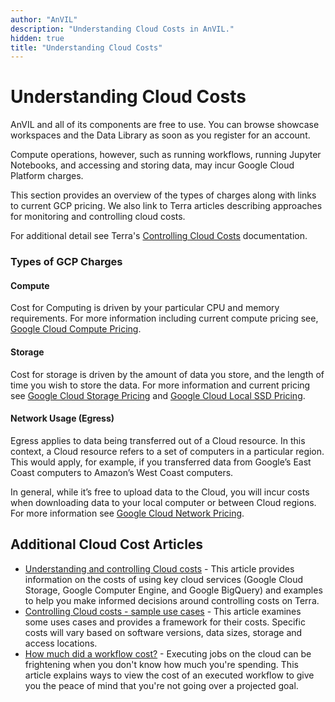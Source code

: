 ```yaml
---
author: "AnVIL"
description: "Understanding Cloud Costs in AnVIL."
hidden: true
title: "Understanding Cloud Costs"
---
```


# Understanding Cloud Costs

AnVIL and all of its components are free to use. You can browse showcase workspaces and the Data Library as soon as you register for an account.

Compute operations, however, such as running workflows, running Jupyter Notebooks, and accessing and storing data, may incur Google Cloud Platform charges.

This section provides an overview of the types of charges along with links to current GCP pricing. We also link to Terra articles describing approaches for monitoring and controlling cloud costs.

<hero>

For additional detail see Terra's [Controlling Cloud Costs](https://support.terra.bio/hc/en-us/sections/360006459511-Controlling-Cloud-costs) documentation.

</hero>

### Types of GCP Charges

#### Compute

Cost for Computing is driven by your particular CPU and memory requirements. For more information including current compute pricing see, [Google Cloud Compute Pricing](https://cloud.google.com/compute/all-pricing#top_of_page).

#### Storage

Cost for storage is driven by the amount of data you store, and the length of time you wish to store the data.
For more information and current pricing see [Google Cloud Storage Pricing](https://cloud.google.com/storage/pricing#storage-pricing) and [Google Cloud Local SSD Pricing](https://cloud.google.com/compute/all-pricing#localssdpricing).

#### Network Usage (Egress)

Egress applies to data being transferred out of a Cloud resource. In this context, a Cloud resource refers to a set of computers in a particular region. This would apply, for example, if you transferred data from Google’s East Coast computers to Amazon’s West Coast computers.

In general, while it’s free to upload data to the Cloud, you will incur costs when downloading data to your local computer or between Cloud regions. For more information see [Google Cloud Network Pricing](https://cloud.google.com/storage/pricing#network-egress).

## Additional Cloud Cost Articles

- [Understanding and controlling Cloud costs](https://support.terra.bio/hc/en-us/articles/360029748111-Understanding-and-controlling-Cloud-costs) - This article provides information on the costs of using key cloud services (Google Cloud Storage, Google Computer Engine, and Google BigQuery) and examples to help you make informed decisions around controlling costs on Terra.
- [Controlling Cloud costs - sample use cases](https://support.terra.bio/hc/en-us/articles/360029772212-Controlling-Cloud-costs-sample-use-cases) - This article examines some uses cases and provides a framework for their costs. Specific costs will vary based on software versions, data sizes, storage and access locations.
- [How much did a workflow cost?](https://support.terra.bio/hc/en-us/articles/360037862771-How-much-did-a-workflow-cost) - Executing jobs on the cloud can be frightening when you don't know how much you're spending. This article explains ways to view the cost of an executed workflow to give you the peace of mind that you're not going over a projected goal.
